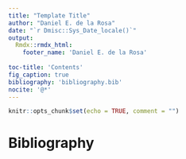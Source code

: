 ```yaml
---
title: "Template Title"
author: "Daniel E. de la Rosa"
date: "`r Dmisc::Sys_Date_locale()`"
output: 
  Rmdx::rmdx_html:
    footer_name: 'Daniel E. de la Rosa'
    
toc-title: 'Contents'
fig_caption: true
bibliography: 'bibliography.bib' 
nocite: '@*' 
---
```


```r
knitr::opts_chunk$set(echo = TRUE, comment = "")
```








# Bibliography {-}
